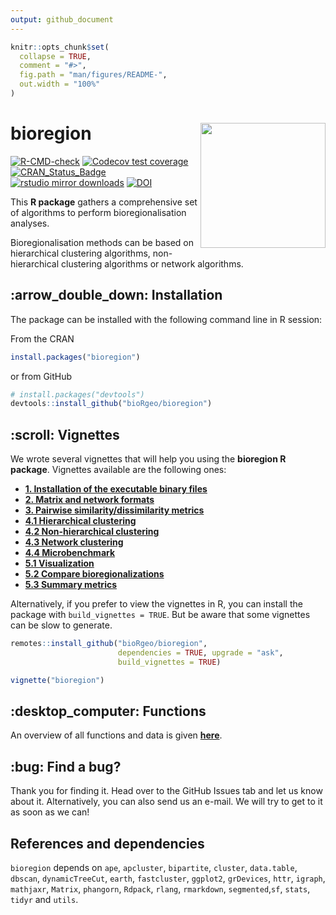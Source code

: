 ```yaml
---
output: github_document
---
```


<!-- README.md is generated from README.Rmd. Please edit that file -->

```r
knitr::opts_chunk$set(
  collapse = TRUE,
  comment = "#>",
  fig.path = "man/figures/README-",
  out.width = "100%"
)
```

# bioregion <img src="man/figures/logo.svg" align="right" alt="" width="200" />

<!-- badges: start -->
[![R-CMD-check](https://github.com/bioRgeo/bioregion/workflows/R-CMD-check/badge.svg)](https://github.com/bioRgeo/bioregion/actions)
[![Codecov test coverage](https://codecov.io/gh/bioRgeo/bioregion/branch/master/graph/badge.svg)](https://app.codecov.io/gh/bioRgeo/bioregion?branch=master)
[![CRAN_Status_Badge](https://www.r-pkg.org/badges/version/bioregion)](https://cran.r-project.org/package=bioregion) 
[![rstudio mirror downloads](https://cranlogs.r-pkg.org/badges/bioregion)](https://r-pkg.org:443/pkg/bioregion)
[![DOI](https://zenodo.org/badge/612244739.svg)](https://zenodo.org/doi/10.5281/zenodo.10843109)
<!-- badges: end -->

This **R package** gathers a comprehensive set of algorithms to perform
bioregionalisation analyses. 

Bioregionalisation methods can be based on 
hierarchical clustering algorithms, non-hierarchical clustering algorithms or 
network algorithms.

## :arrow_double_down: Installation

The package can be installed with the following command line in R session:

From the CRAN

``` r
install.packages("bioregion")
```

or from GitHub

``` r
# install.packages("devtools")
devtools::install_github("bioRgeo/bioregion")
```

## :scroll: Vignettes

We wrote several vignettes that will help you using the **bioregion R package**.
Vignettes available are the following ones: <br>

- **[1. Installation of the executable binary files](https://bioRgeo.github.io/bioregion/articles/a1_install_binary_files.html)**  
- **[2. Matrix and network formats](https://bioRgeo.github.io/bioregion/articles/a2_matrix_and_network_formats.html)**
- **[3. Pairwise similarity/dissimilarity metrics](https://bioRgeo.github.io/bioregion/articles/a3_pairwise_metrics.html)** 
- **[4.1 Hierarchical clustering](https://bioRgeo.github.io/bioregion/articles/a4_1_hierarchical_clustering.html)** 
- **[4.2 Non-hierarchical clustering](https://bioRgeo.github.io/bioregion/articles/a4_2_non_hierarchical_clustering.html)** 
- **[4.3 Network clustering](https://bioRgeo.github.io/bioregion/articles/a4_3_network_clustering.html)** 
- **[4.4 Microbenchmark](https://bioRgeo.github.io/bioregion/articles/a4_4_microbenchmark.html)** 
- **[5.1 Visualization](https://bioRgeo.github.io/bioregion/articles/a5_1_visualization.html)** 
- **[5.2 Compare bioregionalizations](https://bioRgeo.github.io/bioregion/articles/a5_2_compare_bioregionalizations.html)** 
- **[5.3 Summary metrics](https://bioRgeo.github.io/bioregion/articles/a5_3_summary_metrics.html)** 

Alternatively, if you prefer to view the vignettes in R, you can install the
package with `build_vignettes = TRUE`. But be aware that some vignettes can be
slow to generate.

```r
remotes::install_github("bioRgeo/bioregion",
                        dependencies = TRUE, upgrade = "ask", 
                        build_vignettes = TRUE)

vignette("bioregion")
```

## :desktop_computer: Functions

An overview of all functions and data is given 
**[here](https://bioRgeo.github.io/bioregion/reference/index.html)**.

## :bug: Find a bug?

Thank you for finding it. Head over to the GitHub Issues tab and let us know
about it. Alternatively, you can also send us an e-mail.
We will try to get to it as soon as we can!

## References and dependencies  

`bioregion` depends on `ape`, `apcluster`, `bipartite`, `cluster`, `data.table`,
`dbscan`, `dynamicTreeCut`, `earth`, `fastcluster`, `ggplot2`, `grDevices`, 
`httr`, `igraph`, `mathjaxr`, `Matrix`, `phangorn`, `Rdpack`, `rlang`, `rmarkdown`,
`segmented`,`sf`, `stats`, `tidyr` and `utils`.
